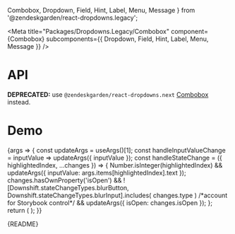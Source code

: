   Combobox,
  Dropdown,
  Field,
  Hint,
  Label,
  Menu,
  Message
} from '@zendeskgarden/react-dropdowns.legacy';

<Meta
  title="Packages/Dropdowns.Legacy/Combobox"
  component={Combobox}
  subcomponents={{ Dropdown, Field, Hint, Label, Menu, Message }}
/>

# API

**DEPRECATED:** use `@zendeskgarden/react-dropdowns.next`
[Combobox](https://zendeskgarden.github.io/react-components/?path=/docs/packages-dropdowns-next-combobox--docs)
instead.

<ArgsTable />

# Demo

<Canvas>
  <Story
    name="Combobox"
    args={{
      label: 'Label',
      isLabelRegular: false,
      isLabelHidden: false,
      hasHint: true,
      hint: 'Hint',
      hasMessage: true,
      message: 'Message',
      hasStartIcon: false,
      hasEndIcon: false,
      items: ITEMS,
      inputValue: '',
      isOpen: false
    }}
    argTypes={{
      hasStartIcon: { name: 'start' },
      hasEndIcon: { name: 'end' },
      label: { name: 'children', table: { category: 'Label' } },
      isLabelRegular: { name: 'isRegular', table: { category: 'Label' } },
      isLabelHidden: { name: 'hidden', table: { category: 'Label' } },
      hint: { name: 'children', table: { category: 'Hint' } },
      message: { name: 'children', table: { category: 'Message' } },
      validationLabel: {
        control: { type: 'text' },
        table: { category: 'Message' }
      },
      hasHint: { name: 'Hint', table: { category: 'Story' } },
      hasMessage: { name: 'Message', table: { category: 'Story' } },
      items: { name: 'Item[]', table: { category: 'Story' } },
      downshiftProps: { control: 'object', table: { category: 'Dropdown' } },
      inputValue: { table: { category: 'Dropdown' } },
      isOpen: { table: { category: 'Dropdown' } },
      placement: {
        control: { type: 'radio', options: PLACEMENT },
        table: { category: 'Menu' }
      }
    }}
    parameters={{
      design: {
        allowFullscreen: true,
        type: 'figma',
        url: 'https://www.figma.com/file/6g87L4FdKZTA3knt3Rsfdx/Garden?node-id=103%3A24482'
      }
    }}
  >
    {args => {
      const updateArgs = useArgs()[1];
      const handleInputValueChange = inputValue => updateArgs({ inputValue });
      const handleStateChange = ({ highlightedIndex, ...changes }) => {
        Number.isInteger(highlightedIndex) &&
          updateArgs({ inputValue: args.items[highlightedIndex].text });
        changes.hasOwnProperty('isOpen') &&
          ![Downshift.stateChangeTypes.blurButton, Downshift.stateChangeTypes.blurInput].includes(
            changes.type
          ) /*account for Storybook control*/ &&
          updateArgs({ isOpen: changes.isOpen });
      };
      return (
        <ComboboxStory
          {...args}
          onInputValueChange={handleInputValueChange}
          onStateChange={handleStateChange}
        />
      );
    }}
  </Story>
</Canvas>

<Markdown>{README}</Markdown>

